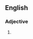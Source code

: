 ==English==

===Adjective===
{{head|en|adjective}}

# {{alternative form of|en|hoist by one's own petard}}